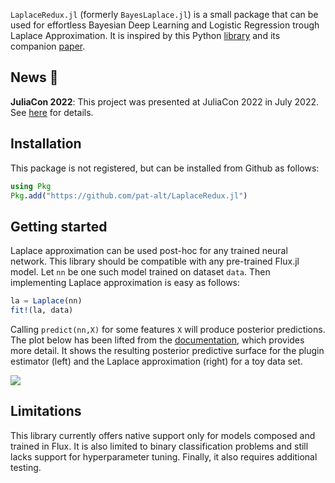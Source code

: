 `LaplaceRedux.jl` (formerly `BayesLaplace.jl`) is a small package that can be used for effortless Bayesian Deep Learning and Logistic Regression trough Laplace Approximation. It is inspired by this Python [library](https://aleximmer.github.io/Laplace/index.html#setup) and its companion [paper](https://arxiv.org/abs/2106.14806).

## News 📣

**JuliaCon 2022**: This project was presented at JuliaCon 2022 in July 2022. See [here](https://pretalx.com/juliacon-2022/talk/Z7MXFS/) for details.

## Installation

This package is not registered, but can be installed from Github as follows:

```julia
using Pkg
Pkg.add("https://github.com/pat-alt/LaplaceRedux.jl")
```

## Getting started

Laplace approximation can be used post-hoc for any trained neural network. This library should be compatible with any pre-trained Flux.jl model. Let `nn` be one such model trained on dataset `data`. Then implementing Laplace approximation is easy as follows:  

```julia
la = Laplace(nn)
fit!(la, data)
```

Calling `predict(nn,X)` for some features `X` will produce posterior predictions. The plot below has been lifted from the [documentation](https://www.paltmeyer.com/LaplaceRedux.jl/dev/), which provides more detail. It shows the resulting posterior predictive surface for the plugin estimator (left) and the Laplace approximation (right) for a toy data set. 

![](https://raw.githubusercontent.com/pat-alt/LaplaceRedux.jl/main/docs/src/tutorials/www/posterior_predictive_mlp.png)

## Limitations

This library currently offers native support only for models composed and trained in Flux. It is also limited to binary classification problems and still lacks support for hyperparameter tuning. Finally, it also requires additional testing.



